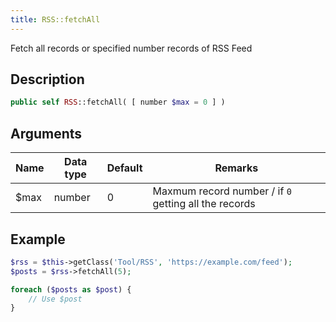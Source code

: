 ```yaml
---
title: RSS::fetchAll
---
```


Fetch all records or specified number records of RSS Feed

## Description

```php
public self RSS::fetchAll( [ number $max = 0 ] )
```

## Arguments

| Name | Data type | Default | Remarks                                               |
| ---- | --------- | ------- | ----------------------------------------------------- |
| $max | number    | 0       | Maxmum record number / if `0` getting all the records |


## Example

```php title="Controller"
$rss = $this->getClass('Tool/RSS', 'https://example.com/feed');
$posts = $rss->fetchAll(5);

foreach ($posts as $post) {
    // Use $post
}
```